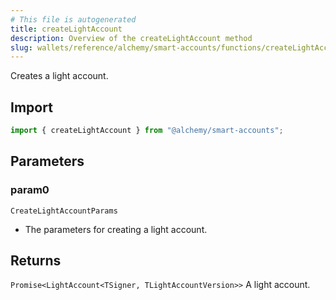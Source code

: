 ```yaml
---
# This file is autogenerated
title: createLightAccount
description: Overview of the createLightAccount method
slug: wallets/reference/alchemy/smart-accounts/functions/createLightAccount
---
```


Creates a light account.

## Import

```ts
import { createLightAccount } from "@alchemy/smart-accounts";
```

## Parameters

### param0

`CreateLightAccountParams`

- The parameters for creating a light account.

## Returns

`Promise<LightAccount<TSigner, TLightAccountVersion>>`
A light account.
